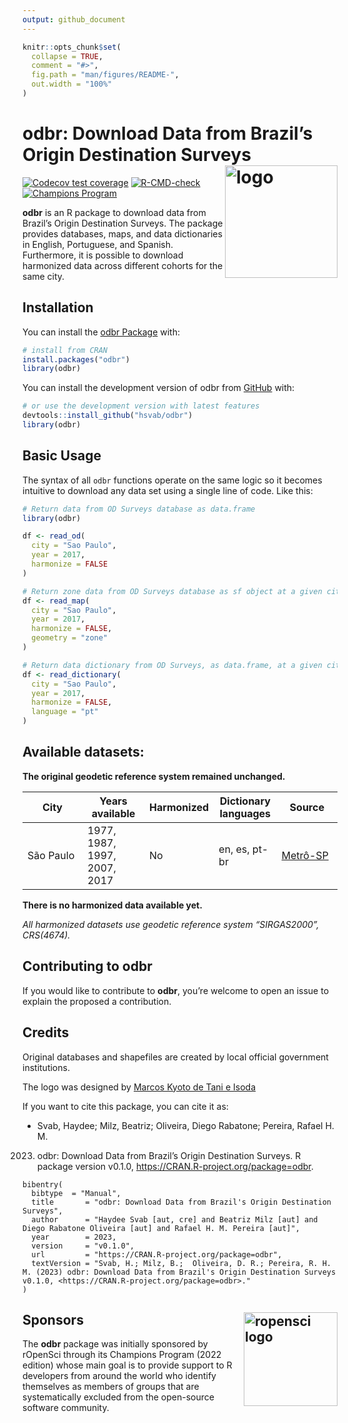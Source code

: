 ```yaml
---
output: github_document
---
```


<!-- README.md is generated from README.Rmd. Please edit that file -->

```r
knitr::opts_chunk$set(
  collapse = TRUE,
  comment = "#>",
  fig.path = "man/figures/README-",
  out.width = "100%"
)
```

# odbr: Download Data from Brazil's Origin Destination Surveys <img align="right" src="man/figures/logo.png" alt="logo" width="180">

<!-- badges: start -->
[![Codecov test
coverage](https://codecov.io/gh/hsvab/odbr/branch/main/graph/badge.svg)](https://app.codecov.io/gh/hsvab/odbr?branch=main)
[![R-CMD-check](https://github.com/hsvab/odbr/actions/workflows/R-CMD-check.yaml/badge.svg?branch=main)](https://github.com/hsvab/odbr/actions?query=branch%3Amain)
[![Champions Program](https://raw.githubusercontent.com/ropensci-org/badges/main/svgs/champions-program.svg)](https://ropensci.org/champions/)

<!-- badges: end -->

**odbr** is an R package to download data from Brazil's Origin Destination
Surveys. The package provides databases, maps, and data dictionaries in English,
Portuguese, and Spanish. Furthermore, it is possible to download harmonized data
across different cohorts for the same city.


## Installation

You can install the [odbr Package](https://CRAN.R-project.org/package=odbr)
with:

``` r
# install from CRAN
install.packages("odbr")
library(odbr)
```

You can install the development version of odbr from
[GitHub](https://github.com/) with:

``` r
# or use the development version with latest features
devtools::install_github("hsvab/odbr")
library(odbr)
```


## Basic Usage

The syntax of all `odbr` functions operate on the same logic so it becomes
intuitive to download any data set using a single line of code. Like this:

```r
# Return data from OD Surveys database as data.frame
library(odbr)

df <- read_od(
  city = "Sao Paulo",
  year = 2017,
  harmonize = FALSE
)

# Return zone data from OD Surveys database as sf object at a given city and year
df <- read_map(
  city = "Sao Paulo",
  year = 2017,
  harmonize = FALSE,
  geometry = "zone"
)

# Return data dictionary from OD Surveys, as data.frame, at a given city and year
df <- read_dictionary(
  city = "Sao Paulo",
  year = 2017,
  harmonize = FALSE,
  language = "pt"
)
```

## Available datasets:

**The original geodetic reference system remained unchanged.**

|City|Years available| Harmonized |Dictionary languages | Source|
|-----|-----|-----|-----|-----|
|São Paulo| 1977, 1987, 1997, 2007, 2017 | No | en, es, pt-br | [Metrô-SP](https://transparencia.metrosp.com.br/dataset/pesquisa-origem-e-destino)


**There is no harmonized data available yet.**

*All harmonized datasets use geodetic reference system "SIRGAS2000", CRS(4674).*

## Contributing to odbr
If you would like to contribute to **odbr**, you're welcome to open an issue to
explain the proposed a contribution.


## Credits

Original databases and shapefiles are created by local official government
institutions.

The logo was designed by
[Marcos Kyoto de Tani e Isoda](https://www.instagram.com/redes.urbanas/)

If you want to cite this package, you can cite it as:

- Svab, Haydee; Milz, Beatriz; Oliveira, Diego Rabatone; Pereira, Rafael H. M. 
(2023) odbr: Download Data from Brazil's Origin Destination Surveys. R package 
version v0.1.0, <https://CRAN.R-project.org/package=odbr>.

```
bibentry(
  bibtype  = "Manual",
  title       = "odbr: Download Data from Brazil's Origin Destination Surveys",
  author      = "Haydee Svab [aut, cre] and Beatriz Milz [aut] and Diego Rabatone Oliveira [aut] and Rafael H. M. Pereira [aut]",
  year        = 2023,
  version     = "v0.1.0",
  url         = "https://CRAN.R-project.org/package=odbr",
  textVersion = "Svab, H.; Milz, B.;  Oliveira, D. R.; Pereira, R. H. M. (2023) odbr: Download Data from Brazil's Origin Destination Surveys v0.1.0, <https://CRAN.R-project.org/package=odbr>."
)

```

## Sponsors <a href="https://ropensci.org/"><img align="right" src="man/figures/ropenscilogo.png" alt="ropensci logo" width="150" /></a>

The **odbr** package was initially sponsored by rOpenSci through its Champions 
Program (2022 edition) whose main goal is to provide support to R developers 
from around the world who identify themselves as members of groups that are 
systematically excluded from the open-source software community.
